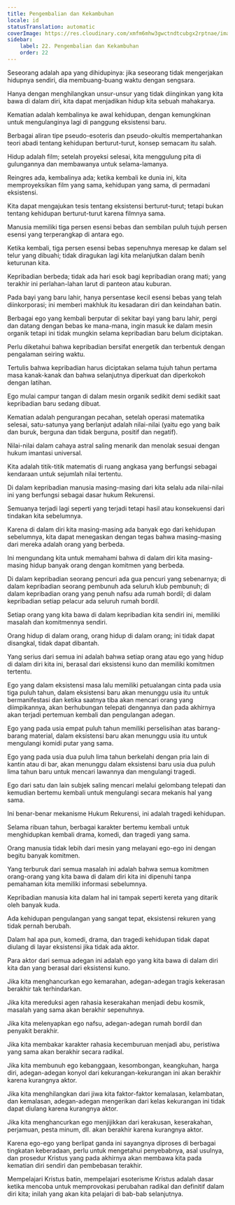 ```yaml
---
title: Pengembalian dan Kekambuhan
locale: id
statusTranslation: automatic
coverImage: https://res.cloudinary.com/xmfm6mhw3gwctndtcubgx2rptnae/image/upload/v1741354419/small_cover_la_gran_rebelion_28716e29d2.webp
sidebar:
    label: 22. Pengembalian dan Kekambuhan
    order: 22
---
```

Seseorang adalah apa yang dihidupinya: jika seseorang tidak mengerjakan hidupnya sendiri, dia membuang-buang waktu dengan sengsara.

Hanya dengan menghilangkan unsur-unsur yang tidak diinginkan yang kita bawa di dalam diri, kita dapat menjadikan hidup kita sebuah mahakarya.

Kematian adalah kembalinya ke awal kehidupan, dengan kemungkinan untuk mengulanginya lagi di panggung eksistensi baru.

Berbagai aliran tipe pseudo-esoteris dan pseudo-okultis mempertahankan teori abadi tentang kehidupan berturut-turut, konsep semacam itu salah.

Hidup adalah film; setelah proyeksi selesai, kita menggulung pita di gulungannya dan membawanya untuk selama-lamanya.

Reingres ada, kembalinya ada; ketika kembali ke dunia ini, kita memproyeksikan film yang sama, kehidupan yang sama, di permadani eksistensi.

Kita dapat mengajukan tesis tentang eksistensi berturut-turut; tetapi bukan tentang kehidupan berturut-turut karena filmnya sama.

Manusia memiliki tiga persen esensi bebas dan sembilan puluh tujuh persen esensi yang terperangkap di antara ego.

Ketika kembali, tiga persen esensi bebas sepenuhnya meresap ke dalam sel telur yang dibuahi; tidak diragukan lagi kita melanjutkan dalam benih keturunan kita.

Kepribadian berbeda; tidak ada hari esok bagi kepribadian orang mati; yang terakhir ini perlahan-lahan larut di panteon atau kuburan.

Pada bayi yang baru lahir, hanya persentase kecil esensi bebas yang telah diinkorporasi; ini memberi makhluk itu kesadaran diri dan keindahan batin.

Berbagai ego yang kembali berputar di sekitar bayi yang baru lahir, pergi dan datang dengan bebas ke mana-mana, ingin masuk ke dalam mesin organik tetapi ini tidak mungkin selama kepribadian baru belum diciptakan.

Perlu diketahui bahwa kepribadian bersifat energetik dan terbentuk dengan pengalaman seiring waktu.

Tertulis bahwa kepribadian harus diciptakan selama tujuh tahun pertama masa kanak-kanak dan bahwa selanjutnya diperkuat dan diperkokoh dengan latihan.

Ego mulai campur tangan di dalam mesin organik sedikit demi sedikit saat kepribadian baru sedang dibuat.

Kematian adalah pengurangan pecahan, setelah operasi matematika selesai, satu-satunya yang berlanjut adalah nilai-nilai (yaitu ego yang baik dan buruk, berguna dan tidak berguna, positif dan negatif).

Nilai-nilai dalam cahaya astral saling menarik dan menolak sesuai dengan hukum imantasi universal.

Kita adalah titik-titik matematis di ruang angkasa yang berfungsi sebagai kendaraan untuk sejumlah nilai tertentu.

Di dalam kepribadian manusia masing-masing dari kita selalu ada nilai-nilai ini yang berfungsi sebagai dasar hukum Rekurensi.

Semuanya terjadi lagi seperti yang terjadi tetapi hasil atau konsekuensi dari tindakan kita sebelumnya.

Karena di dalam diri kita masing-masing ada banyak ego dari kehidupan sebelumnya, kita dapat menegaskan dengan tegas bahwa masing-masing dari mereka adalah orang yang berbeda.

Ini mengundang kita untuk memahami bahwa di dalam diri kita masing-masing hidup banyak orang dengan komitmen yang berbeda.

Di dalam kepribadian seorang pencuri ada gua pencuri yang sebenarnya; di dalam kepribadian seorang pembunuh ada seluruh klub pembunuh; di dalam kepribadian orang yang penuh nafsu ada rumah bordil; di dalam kepribadian setiap pelacur ada seluruh rumah bordil.

Setiap orang yang kita bawa di dalam kepribadian kita sendiri ini, memiliki masalah dan komitmennya sendiri.

Orang hidup di dalam orang, orang hidup di dalam orang; ini tidak dapat disangkal, tidak dapat dibantah.

Yang serius dari semua ini adalah bahwa setiap orang atau ego yang hidup di dalam diri kita ini, berasal dari eksistensi kuno dan memiliki komitmen tertentu.

Ego yang dalam eksistensi masa lalu memiliki petualangan cinta pada usia tiga puluh tahun, dalam eksistensi baru akan menunggu usia itu untuk bermanifestasi dan ketika saatnya tiba akan mencari orang yang diimpikannya, akan berhubungan telepati dengannya dan pada akhirnya akan terjadi pertemuan kembali dan pengulangan adegan.

Ego yang pada usia empat puluh tahun memiliki perselisihan atas barang-barang material, dalam eksistensi baru akan menunggu usia itu untuk mengulangi komidi putar yang sama.

Ego yang pada usia dua puluh lima tahun berkelahi dengan pria lain di kantin atau di bar, akan menunggu dalam eksistensi baru usia dua puluh lima tahun baru untuk mencari lawannya dan mengulangi tragedi.

Ego dari satu dan lain subjek saling mencari melalui gelombang telepati dan kemudian bertemu kembali untuk mengulangi secara mekanis hal yang sama.

Ini benar-benar mekanisme Hukum Rekurensi, ini adalah tragedi kehidupan.

Selama ribuan tahun, berbagai karakter bertemu kembali untuk menghidupkan kembali drama, komedi, dan tragedi yang sama.

Orang manusia tidak lebih dari mesin yang melayani ego-ego ini dengan begitu banyak komitmen.

Yang terburuk dari semua masalah ini adalah bahwa semua komitmen orang-orang yang kita bawa di dalam diri kita ini dipenuhi tanpa pemahaman kita memiliki informasi sebelumnya.

Kepribadian manusia kita dalam hal ini tampak seperti kereta yang ditarik oleh banyak kuda.

Ada kehidupan pengulangan yang sangat tepat, eksistensi rekuren yang tidak pernah berubah.

Dalam hal apa pun, komedi, drama, dan tragedi kehidupan tidak dapat diulang di layar eksistensi jika tidak ada aktor.

Para aktor dari semua adegan ini adalah ego yang kita bawa di dalam diri kita dan yang berasal dari eksistensi kuno.

Jika kita menghancurkan ego kemarahan, adegan-adegan tragis kekerasan berakhir tak terhindarkan.

Jika kita mereduksi agen rahasia keserakahan menjadi debu kosmik, masalah yang sama akan berakhir sepenuhnya.

Jika kita melenyapkan ego nafsu, adegan-adegan rumah bordil dan penyakit berakhir.

Jika kita membakar karakter rahasia kecemburuan menjadi abu, peristiwa yang sama akan berakhir secara radikal.

Jika kita membunuh ego kebanggaan, kesombongan, keangkuhan, harga diri, adegan-adegan konyol dari kekurangan-kekurangan ini akan berakhir karena kurangnya aktor.

Jika kita menghilangkan dari jiwa kita faktor-faktor kemalasan, kelambatan, dan kemalasan, adegan-adegan mengerikan dari kelas kekurangan ini tidak dapat diulang karena kurangnya aktor.

Jika kita menghancurkan ego menjijikkan dari kerakusan, keserakahan, perjamuan, pesta minum, dll. akan berakhir karena kurangnya aktor.

Karena ego-ego yang berlipat ganda ini sayangnya diproses di berbagai tingkatan keberadaan, perlu untuk mengetahui penyebabnya, asal usulnya, dan prosedur Kristus yang pada akhirnya akan membawa kita pada kematian diri sendiri dan pembebasan terakhir.

Mempelajari Kristus batin, mempelajari esoterisme Kristus adalah dasar ketika mencoba untuk memprovokasi perubahan radikal dan definitif dalam diri kita; inilah yang akan kita pelajari di bab-bab selanjutnya.

